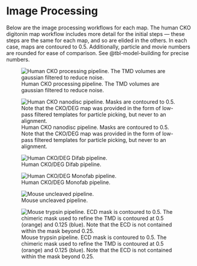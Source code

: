 # Image Processing
Below are the image processing workflows for each map.
The human CKO digitonin map workflow includes more detail for the initial steps &mdash; these steps are the same for each map, and so are elided in the others.
In each case, maps are contoured to 0.5.
Additionally, particle and movie numbers are rounded for ease of comparison.
See @tbl-model-building for precise numbers.


![Human CKO processing pipeline. The TMD volumes are gaussian filtered to reduce noise.](../figures/processing-overviews/hum-pko/human-cko.png){#fig-cko-final}

![Human CKO nanodisc pipeline. Masks are contoured to 0.5. Note that the CKO/DEG map was provided in the form of low-pass filtered templates for particle picking, but never to an alignment.](../figures/processing-overviews/hum-pko-nd/cko-nd.png){#fig-cko-nd}

![Human CKO/DEG Difab pipeline.](../figures/processing-overviews/hum-pko-deg/cko-deg-difab.png){#fig-cko-deg-final}

![Human CKO/DEG Monofab pipeline.](../figures/processing-overviews/hum-pko-deg_monofab/cko-deg-monofab.png){#fig-cd-monofab-final}

![Mouse uncleaved pipeline.](../figures/processing-overviews/mouse-uncleave/mouse-uncleave.png){#fig-mouse-uncleaved-final}

![Mouse trypsin pipeline. ECD mask is contoured to 0.5. The chimeric mask used to refine the TMD is contoured at 0.5 (orange) and 0.125 (blue). Note that the ECD is not contained within the mask beyond 0.25.](../figures/processing-overviews/mouse-trypsin/mouse-trypsin.png){#fig-mouse-tryp-final}